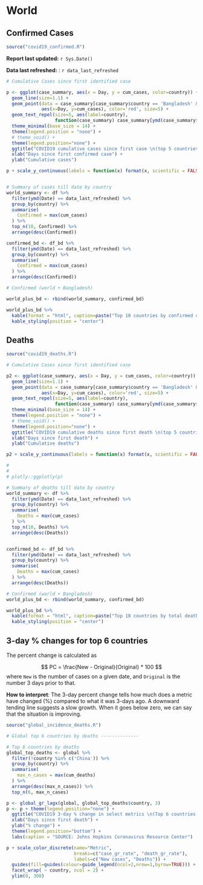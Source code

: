 
# World {#world}

## Confirmed Cases 

```r
source("covid19_confirmed.R")
```

__Report last updated:__ `r Sys.Date()`

__Data last refreshed:__ : `r data_last_refreshed`


```r
# Cumulative Cases since first identified case

p <- ggplot(case_summary, aes(x = Day, y = cum_cases, color=country)) +
  geom_line(size=1.1) +
  geom_point(data = case_summary[case_summary$country == 'Bangladesh' & ymd(case_summary$Date)==data_last_refreshed, ],
             aes(x=Day, y=cum_cases), color='red', size=5) +
  geom_text_repel(size=5, aes(label=country),
                  function(case_summary) case_summary[ymd(case_summary$Date) == data_last_refreshed, ])+
  theme_minimal(base_size = 14) +
  theme(legend.position = "none") +
  # theme_void() +
  theme(legend.position="none") +
  ggtitle("COVID19 cumulative cases since first case \n(top 5 countries excluding China)", data_last_refreshed ) +
  xlab("Days since first confirmed case") +
  ylab("Cumulative cases")

p + scale_y_continuous(labels = function(x) format(x, scientific = FALSE))



```


```r

# Summary of cases till date by country
world_summary <- df %>%
  filter(ymd(Date) == data_last_refreshed) %>%
  group_by(country) %>%
  summarise(
    Confirmed = max(cum_cases)
  ) %>%
  top_n(10, Confirmed) %>%
  arrange(desc(Confirmed))

confirmed_bd <- df_bd %>%
  filter(ymd(Date) == data_last_refreshed) %>%
  group_by(country) %>%
  summarise(
    Confirmed = max(cum_cases)
  ) %>%
  arrange(desc(Confirmed))

# Confirmed (world + Bangladesh)

world_plus_bd <- rbind(world_summary, confirmed_bd)

world_plus_bd %>%
  kable(format = "html", caption=paste("Top 10 countries by confirmed cases as of", data_last_refreshed)) %>%
  kable_styling(position = "center")


```


## Deaths

```r
source("covid19_deaths.R")
```


```r
# Cumulative Cases since first identified case

p2 <- ggplot(case_summary, aes(x = Day, y = cum_cases, color=country)) +
  geom_line(size=1.1) +
  geom_point(data = case_summary[case_summary$country == 'Bangladesh' & ymd(case_summary$Date)==data_last_refreshed, ],
             aes(x=Day, y=cum_cases), color='red', size=5) +
  geom_text_repel(size=5, aes(label=country),
                  function(case_summary) case_summary[ymd(case_summary$Date) == data_last_refreshed, ])+
  theme_minimal(base_size = 14) +
  theme(legend.position = "none") +
  # theme_void() +
  theme(legend.position="none") +
  ggtitle("COVID19 cumulative deaths since first death \n(top 5 countries excluding China)", data_last_refreshed ) +
  xlab("Days since first death") +
  ylab("Cumulative deaths")

p2 + scale_y_continuous(labels = function(x) format(x, scientific = FALSE))

# 
# 
# plotly::ggplotly(p)

```

```r

# Summary of deaths till date by country
world_summary <- df %>%
  filter(ymd(Date) == data_last_refreshed) %>%
  group_by(country) %>%
  summarise(
    Deaths = max(cum_cases)
  ) %>%
  top_n(10, Deaths) %>%
  arrange(desc(Deaths))


confirmed_bd <- df_bd %>%
  filter(ymd(Date) == data_last_refreshed) %>%
  group_by(country) %>%
  summarise(
    Deaths = max(cum_cases)
  ) %>%
  arrange(desc(Deaths))

# Confirmed (world + Bangladesh)
world_plus_bd <- rbind(world_summary, confirmed_bd)

world_plus_bd %>%
  kable(format = "html", caption=paste("Top 10 countries by total deathsas of", data_last_refreshed)) %>%
  kable_styling(position = "center")

```

## 3-day % changes for top 6 countries {#perc-change-top6}

The percent change is calculated as 

$$
PC = \frac{New - Original}{Original} * 100
$$
where `New` is the number of cases on a given date, and `Original` is the number 3 days prior to that. 

__How to interpret__: The 3-day percent change tells how much does a metric have changed (%) compared to what it was 3-days ago. A downward tending line suggests a slow growth. When it goes below zero, we can say that the situation is improving.

```r
source("global_incidence_deaths.R")
```

```r

# Global top 6 countries by deaths --------------

# Top 6 countries by deaths
global_top_deaths <- global %>%
  filter(!country %in% c('China')) %>%
  group_by(country) %>%
  summarise(
    max_n_cases = max(cum_deaths)
  ) %>%
  arrange(desc(max_n_cases)) %>%
  top_n(6, max_n_cases)

p <- global_gr_lagx(global, global_top_deaths$country, 3)
p <- p + theme(legend.position="none") +
  ggtitle("COVID19 3-day % change in select metrics \n(Top 6 countries by death, excluding China)", data_last_refreshed ) +
  xlab("Days since first death") +
  ylab("% change") +
  theme(legend.position="bottom") +
  labs(caption = "SOURCE: Johns Hopkins Coronavirus Resource Center")

p + scale_color_discrete(name="Metric",
                         breaks=c("case_gr_rate", "death_gr_rate"),
                         labels=c("New cases", "Deaths")) +
  guides(fill=guides(colour=guide_legend(ncol=2,nrow=1,byrow=TRUE))) +
  facet_wrap( ~ country, ncol = 2) +
  ylim(0, 300)

```
